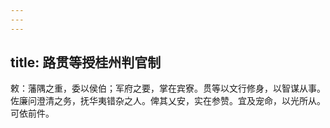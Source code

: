 ```yaml
---
---
---
```

title: 路贯等授桂州判官制
---



敕：藩隅之重，委以侯伯；军府之要，掌在宾寮。贯等以文行修身，以智谋从事。佐廉问澄清之务，抚华夷错杂之人。俾其乂安，实在参赞。宜及宠命，以光所从。可依前件。
